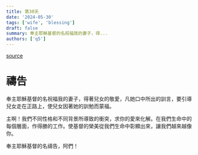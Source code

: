 ```yaml
---
title: 第30天
date: '2024-05-30'
tags: ['wife', 'blessing']
draft: false
summary: 奉主耶穌基督的名祝福我的妻子，得...
authors: ['q5']
---
```


[source](https://q5help.me/faith/Prayforwife31Days.jsp)

# 禱告


奉主耶穌基督的名祝福我的妻子，得著兒女的敬愛，凡她口中所出的訓言，要引導兒女走在正路上，使兒女因著她的訓勉而蒙福。

主啊！我們不同性格和不同背景所導致的衝突，求你的愛來化解。在我們生命中的每個層面，作得勝的工作。使基督的榮美從我們生命中彰顯出來，讓我們越來越像你。

奉主耶穌基督的名禱告，阿們！
